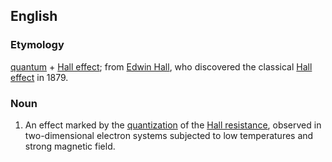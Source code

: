 ==English==

===Etymology===
[[quantum]] + [[Hall effect]]; from [[w:Edwin Hall|Edwin Hall]], who discovered the classical [[w:Hall effect|Hall effect]] in 1879.

===Noun===
{{en-noun|head=[[quantum]] [[Hall]] [[effect]]}}

# {{label|en|physics}} An effect marked by the [[quantization]] of the [[Hall resistance]], observed in two-dimensional electron systems subjected to low temperatures and strong magnetic field.